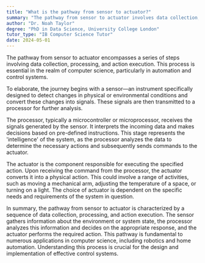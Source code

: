 ```yaml
---
title: "What is the pathway from sensor to actuator?"
summary: "The pathway from sensor to actuator involves data collection, processing, and transmission to perform a specific action."
author: "Dr. Noah Taylor"
degree: "PhD in Data Science, University College London"
tutor_type: "IB Computer Science Tutor"
date: 2024-05-01
---
```


The pathway from sensor to actuator encompasses a series of steps involving data collection, processing, and action execution. This process is essential in the realm of computer science, particularly in automation and control systems.

To elaborate, the journey begins with a sensor—an instrument specifically designed to detect changes in physical or environmental conditions and convert these changes into signals. These signals are then transmitted to a processor for further analysis.

The processor, typically a microcontroller or microprocessor, receives the signals generated by the sensor. It interprets the incoming data and makes decisions based on pre-defined instructions. This stage represents the 'intelligence' of the system, as the processor analyzes the data to determine the necessary actions and subsequently sends commands to the actuator.

The actuator is the component responsible for executing the specified action. Upon receiving the command from the processor, the actuator converts it into a physical action. This could involve a range of activities, such as moving a mechanical arm, adjusting the temperature of a space, or turning on a light. The choice of actuator is dependent on the specific needs and requirements of the system in question.

In summary, the pathway from sensor to actuator is characterized by a sequence of data collection, processing, and action execution. The sensor gathers information about the environment or system state, the processor analyzes this information and decides on the appropriate response, and the actuator performs the required action. This pathway is fundamental to numerous applications in computer science, including robotics and home automation. Understanding this process is crucial for the design and implementation of effective control systems.
    